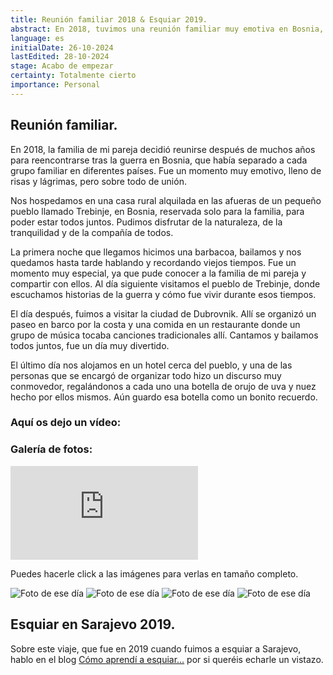 ```yaml
---
title: Reunión familiar 2018 & Esquiar 2019.
abstract: En 2018, tuvimos una reunión familiar muy emotiva en Bosnia, y en 2019, fuimos a esquiar a Sarajevo. Dos experiencias inolvidables que marcaron nuestras vidas.
language: es
initialDate: 26-10-2024
lastEdited: 28-10-2024
stage: Acabo de empezar
certainty: Totalmente cierto
importance: Personal
---
```


## Reunión familiar.

En 2018, la familia de mi pareja decidió reunirse después de muchos años para reencontrarse tras la guerra en Bosnia, que había separado a cada grupo familiar en diferentes países. Fue un momento muy emotivo, lleno de risas y lágrimas, pero sobre todo de unión.

Nos hospedamos en una casa rural alquilada en las afueras de un pequeño pueblo llamado Trebinje, en Bosnia, reservada solo para la familia, para poder estar todos juntos. Pudimos disfrutar de la naturaleza, de la tranquilidad y de la compañía de todos.

La primera noche que llegamos hicimos una barbacoa, bailamos y nos quedamos hasta tarde hablando y recordando viejos tiempos. Fue un momento muy especial, ya que pude conocer a la familia de mi pareja y compartir con ellos. Al día siguiente visitamos el pueblo de Trebinje, donde escuchamos historias de la guerra y cómo fue vivir durante esos tiempos.

El día después, fuimos a visitar la ciudad de Dubrovnik. Allí se organizó un paseo en barco por la costa y una comida en un restaurante donde un grupo de música tocaba canciones tradicionales allí. Cantamos y bailamos todos juntos, fue un día muy divertido.

El último día nos alojamos en un hotel cerca del pueblo, y una de las personas que se encargó de organizar todo hizo un discurso muy conmovedor, regalándonos a cada uno una botella de orujo de uva y nuez hecho por ellos mismos. Aún guardo esa botella como un bonito recuerdo.

### **Aquí os dejo un vídeo:**

### Galería de fotos:

<iframe
  className="yt-embeded"
  src="https://www.youtube-nocookie.com/embed/Qn7xoi49yzI?si=dML391OWPu4y34Kp"
  title="YouTube video player"
  frameborder="0"
  allow="accelerometer; clipboard-write; encrypted-media; gyroscope; picture-in-picture; web-share"
  referrerpolicy="strict-origin-when-cross-origin"
  allowfullscreen
></iframe>

Puedes hacerle click a las imágenes para verlas en tamaño completo.

<PhotoGallery>
  <img
    src="/imagenes/blog/galeria-reunion/reunion1.jpg"
    alt="Foto de ese día"
  />
  <img
    src="/imagenes/blog/galeria-reunion/reunion2.jpg"
    alt="Foto de ese día"
  />
  <img
    src="/imagenes/blog/galeria-reunion/reunion3.jpg"
    alt="Foto de ese día"
  />
  <img
    src="/imagenes/blog/galeria-reunion/reunion4.jpg"
    alt="Foto de ese día"
  />
</PhotoGallery>

## Esquiar en Sarajevo 2019.

Sobre este viaje, que fue en 2019 cuando fuimos a esquiar a Sarajevo, hablo en el blog [Cómo aprendí a esquiar…](/blog/como-aprendi-a-esquiar) por si queréis echarle un vistazo.
